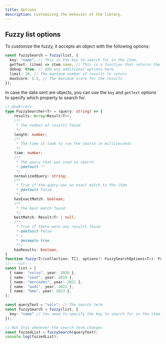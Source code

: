 ```yaml
---
title: Options
description: Customizing the behavior of the library.
---
```


## Fuzzy list options

To customize the fuzzy, it accepts an object with the following options:
```ts   
const fuzzySearch = fuzzy(list, {
  key: "name", // This is the key to search for in the item. 
  getText: (item) => item.name, // This is a function that returns the string to search. 
  debug: true, // Add any additional options here
  limit: 10, // The maximum number of results to return
  maxScore: 2.5, // The maximum score for the results
});
```

In case the data sent are objects, you can use the `key` and `getText` options to specify which property to search for.

```ts twoslash
// @noErrors
type FuzzySearcher<T> = (query: string) => {
    results: Array<Result<T>>;
    /**
     * The number of results found
     */
    length: number;
    /**
     * The time it took to run the search in milliseconds
     */
    time: number;
    /**
     * The query that was used to search
     * @default ""
     */
    normalizedQuery: string;
    /**
     * True if the query was an exact match to the item
     * @default false
     */
    hasExactMatch: boolean;
    /**
     * The best match found
     */
    bestMatch: Result<T> | null;
    /**
     * True if there were any results found
     * @default false
     * /
     * @example true
     **/
    hasResults: boolean;
}
function fuzzy<T>(collection: T[], options?: FuzzySearchOptions<T>): FuzzySearcher<T>;
// ---cut---
const list = [
  { name: "volvo", year: 2020 },
  { name: "seat", year: 2019 },
  { name: "mercedes", year: 2021 },
  { name: "audi", year: 2022 },
  { name: "bmw", year: 2023 },
];

const queryText = "volv"; // The search term
const fuzzySearch = fuzzy(list, {
  key: "name" // You need to specify the key to search for in the item.
});

// Run this whenever the search term changes
const fuzzedList = fuzzySearch(queryText);
console.log(fuzzedList); 
```


<AutoTypeTable path="./src/types/lib.ts" name="FuzzySearchOptions" />

